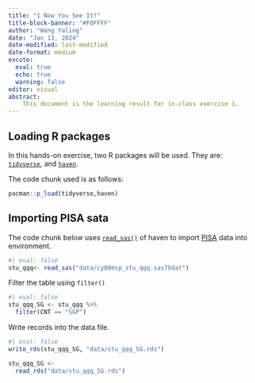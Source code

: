 ```yaml
---
title: "1 Now You See It!"
title-block-banner: "#F0FFFF"
author: "Wang Yaling"
date: "Jan 13, 2024"
date-modified: last-modified
date-format: medium
excute:
  eval: true
  echo: true
  warning: false
editor: visual
abstract: 
    This document is the learning result for in-class exercise 1.
---
```


## Loading R packages

In this hands-on exercise, two R packages will be used. They are: [`tidyverse`](http://www.tidyverse.org), and [`haven`](https://haven.tidyverse.org/reference/index.html).

The code chunk used is as follows:

```r
pacman::p_load(tidyverse,haven)
```

## Importing PISA sata

The code chunk below uses [`read_sas()`](https://haven.tidyverse.org/reference/read_sas.html) of haven to import [PISA](https://www.oecd.org/pisa/data/2022database/) data into environment.

```r
#| eval: false
stu_qqq<- read_sas("data/cy08msp_stu_qqq.sas7bdat")

```

Filter the table using `filter()`

```r
#| eval: false
stu_qqq_SG <- stu_qqq %>%
  filter(CNT == "SGP")
```

Write records into the data file.

```r
#| eval: false
write_rds(stu_qqq_SG, "data/stu_qqq_SG.rds")
```

```r
stu_qqq_SG <- 
  read_rds("data/stu_qqq_SG.rds")
```
